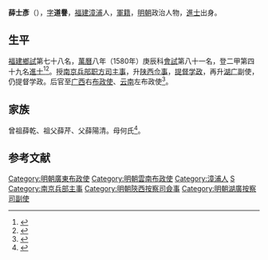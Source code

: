{{明清人物信息框
| 姓名 = 薛士彥
| 原名 = 
| 圖片名稱= 
| 圖片大小 = 
| 圖片說明 = 
| 最高職務 = 
| 國家 = 大明 
| 爵位 = 
| 籍貫 = [[福建等處承宣布政使司|福建]][[漳浦縣|漳浦縣]]
| 族裔 = 漢族 
| 字號 = 字道譽
| 諡號 = 
| 出生日期 = 生年不詳
| 出生地點 = [[福建等處承宣布政使司|福建]][[漳浦縣|漳浦縣]]
| 逝世日期 = 卒年不詳
| 逝世地點 = 不詳
| 墓葬 = 
| 配偶 = 
| 親屬 = 曾祖薛乾、祖父薛芹、父薛陽清。母何氏
| 出身 = 
*萬曆八年庚辰科進士
| 經歷 = 
| 著作 = 
}}
'''薛士彥'''（{{bd|？||？|catIdx=X薛}}），[[表字|字]]'''道譽'''，[[福建等處承宣布政使司|福建]][[漳浦|漳浦]]人，[[明代戶籍|軍籍]]，[[明朝|明朝]]政治人物，[[進士|進士]]出身。

== 生平 ==
[[福建等處承宣布政使司|福建]][[鄉試|鄉試]]第七十八名，[[萬曆|萬曆]]八年（1580年）庚辰科[[會試|會試]]第八十一名，登二甲第四十九名[[進士|進士]]<ref>{{Cite book|title=《皇明贡举考》卷五|last=（明）[[张朝瑞|张朝瑞]]|first=|publisher=《续修四库全书》史部第828册|year=|isbn=|location=|pages=}}</ref><ref>{{Cite book|title=贡举志五种 上|last=鲁小俊，江俊伟著|first=|publisher=武汉：武汉大学出版社|year=2009|isbn=978-7-307-07043-1|location=|pages=}}</ref>。授[[南京城|南京]][[兵部|兵部]][[职方司|职方司]][[主事|主事]]，升[[陝西等處承宣布政使司|陕西]][[佥事|佥事]]，[[提督学政|提督学政]]，再升[[湖廣等處承宣布政使司|湖广]]副使，仍提督学政。后官至[[廣西等處承宣布政使司|广西]]右[[布政使|布政使]]、[[雲南等處承宣布政使司|云南]]左布政使<ref>{{cite news|title=云霄历史进士、举人、贡生名表|url=http://www.yxdlt.com/bencandy.php?fid=25&id=891|accessdate=2013-09-24|newspaper=云霄信息网|archive-date=2013-09-29|archive-url=https://web.archive.org/web/20130929040307/http://www.yxdlt.com/bencandy.php?fid=25&id=891|dead-url=no}}</ref>。

== 家族 ==
曾祖薛乾、祖父薛芹、父薛陽清。母何氏<ref>{{Cite book|title=天一阁藏明代科举录选刊 登科录 点校本|last=龚延明主编|first=|publisher=宁波出版社|year=2016|isbn=978-7-5526-2320-8|location=宁波|pages=|quote=《天一閣藏明代科舉錄選刊.登科錄》之《萬曆八年庚辰科登科錄》}}</ref>。

==参考文献==
{{reflist}}

{{明朝人物小作品}}
{{萬曆八年庚辰科殿試金榜}}
{{DEFAULTSORT:Xuē薛}}

[[Category:明朝廣東布政使|Category:明朝廣東布政使]]
[[Category:明朝雲南布政使|Category:明朝雲南布政使]]
[[Category:漳浦人|Category:漳浦人]]
[[Category:薛姓|S]]
[[Category:南京兵部主事|Category:南京兵部主事]]
[[Category:明朝陝西按察司僉事|Category:明朝陝西按察司僉事]]
[[Category:明朝湖廣按察司副使|Category:明朝湖廣按察司副使]]
